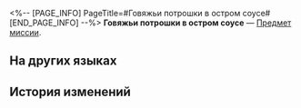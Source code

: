 <%-- [PAGE_INFO]
PageTitle=#Говяжьи потрошки в остром соусе#
[END_PAGE_INFO] --%>
{{Предмет Инфобокс
|id          = 140279
|Изображение = Предмет Говяжьи потрошки в остром соусе.png
|Тип         = Предмет миссии
|Инвентарь   = Миссии
|Редкость    = 3
|Эффект      = 
|Описание    = Восстанавливает отряду 4 очка техники.
}}
{{Описание|Миска свежих острых ароматных горячих говяжьих потрошков. Блюдо приготовлено из рубленого мяса и субпродуктов желтокаменных бычков, приправленных острым соусом из облачных перчиков.}}
'''Говяжьи потрошки в остром соусе''' — [[Предмет миссии]].

==На других языках==
{{На других языках
|en   = Chili Oil Beef Offal Stew
|zhs  = 红油乱斩牛杂
|zht  = 紅油亂斬牛雜
|ja   = 牛もつ乱切りのラー油和え
|ko   = 고추기름 난도질 소내장탕
|es   = Salteado de tripas de ternera en aceite picante
|fr   = Ragoût d'abats de bœuf à la sauce épicée
|ru   = Говяжьи потрошки в остром соусе
|th   = Chili Oil Beef Offal Stew
|vi   = Nội Tạng Bò Dầu Ớt
|de   = Rinderinnereien-Eintopf mit Chiliöl
|id   = Chili Oil Beef Offal Stew
|pt   = Cozido de Carne e Miúdos ao Óleo de Pimenta
}}

==История изменений==
{{История изменений|3.5}}